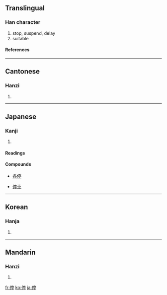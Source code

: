 {{see|仃}}

==Translingual==
===Han character===
{{Han char|rad=人|as=09|sn=11|four=2022<sub>1</sub>|canj=人卜口弓 (OYRN)|ids=⿰[[亻]][[亭]]}}
# stop, suspend, delay
# suitable
====References====
{{Han ref|kx=0110.320|dkj=00864|dj=0236.160|hdz=10194.070|uh=505C|ud=20572|bh=B0B1|bd=45233}}
----

==Cantonese==
===Hanzi===
{{yue-hanzi|jyut=|y=ting4}}
# {{defn|Cantonese}}
----
==Japanese==
===Kanji===
{{ja-kanji|grade=4|rs=人09}}
# {{defn|Japanese}}
====Readings====
{{ja-readings|on=[[てい]] (tei), [[ちょう]] (chō), [[じょう]] (jō)|kun=[[とどまる]] (todomaru)}}
====Compounds====
{{top4}}
*[[各停]]
{{mid4}}
*[[停車]]
{{mid4}}
{{mid4}}
{{bottom}}
----
==Korean==
===Hanja===
{{ko-hanja|hangeul=정|rv=jeong|mr=chŏng}}
# {{defn|Korean}}
----
==Mandarin==
===Hanzi===
{{cmn-hanzi|pin=[[tíng]] ([[ting2]])|wg=t'ing<sup>2</sup>}}
# {{defn|Mandarin}}

[[fr:停]]
[[ko:停]]
[[ja:停]]